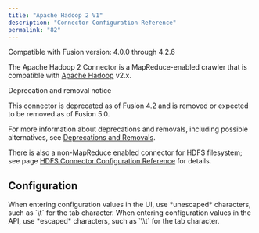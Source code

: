 ```yaml
---
title: "Apache Hadoop 2 V1"
description: "Connector Configuration Reference"
permalink: "82"
---
```


Compatible with Fusion version: 4.0.0 through 4.2.6

The Apache Hadoop 2 Connector is a MapReduce-enabled crawler that is compatible with [Apache Hadoop](http://hadoop.apache.org/) v2.x.

<Note>

Deprecation and removal notice

This connector is deprecated as of Fusion 4.2 and is removed or expected to be removed as of Fusion 5.0.

For more information about deprecations and removals, including possible alternatives, see [Deprecations and Removals](/fusion-connectors/ft39rr/deprecations-and-removals).

</Note>



There is also a non-MapReduce enabled connector for HDFS filesystem; see page [HDFS Connector Configuration Reference](/fusion-connectors/55/hdfs) for details.

## Configuration

<Tip>
When entering configuration values in the UI, use *unescaped* characters, such as `\t` for the tab character. When entering configuration values in the API, use *escaped* characters, such as `\\t` for the tab character.
</Tip>




<SchemaParamFields schema={schema}/>

